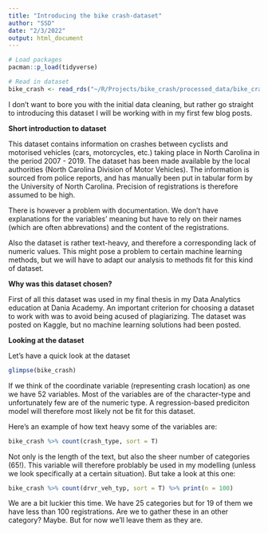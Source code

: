 ```yaml
---
title: "Introducing the bike crash-dataset"
author: "SSD"
date: "2/3/2022"
output: html_document
---
```


```r
# Load packages
pacman::p_load(tidyverse)

# Read in dataset
bike_crash <- read_rds("~/R/Projects/bike_crash/processed_data/bike_crash.rds")

```

I don't want to bore you with the initial data cleaning, but rather go straight to introducing this dataset I will be working with in my first few blog posts. 

**Short introduction to dataset**

This dataset contains information on crashes between cyclists and motorised vehicles (cars, motorcycles, etc.) taking place in North Carolina in the period 2007 - 2019. The dataset has been made available by the local authorities (North Carolina Division of Motor Vehicles). The information is sourced from police reports, and has manually been put in tabular form by the University of North Carolina. Precision of registrations is therefore assumed to be high.

There is however a problem with documentation. We don't have explanations for the variables' meaning but have to rely on their names (which are often abbrevations) and the content of the registrations. 

Also the dataset is rather text-heavy, and therefore a corresponding lack of numeric values. This might pose a problem to certain machine learning methods, but we will have to adapt our analysis to methods fit for this kind of dataset.

**Why was this dataset chosen?**

First of all this dataset was used in my final thesis in my Data Analytics education at Dania Academy. An important criterion for choosing a dataset to work with was to avoid being acused of plagiarizing. The dataset was posted on Kaggle, but no machine learning solutions had been posted. 


**Looking at the dataset**

Let's have a quick look at the dataset
```r
glimpse(bike_crash)
```

If we think of the coordinate variable (representing crash location) as one we have 52 variables.
Most of the variables are of the character-type and unfortunately few are of the numeric type. A regression-based prediciton model will therefore most likely not be fit for this dataset. 

Here's an example of how text heavy some of the variables are:

```r
bike_crash %>% count(crash_type, sort = T) 
```

Not only is the length of the text, but also the sheer number of categories (65!). This variable will therefore problably be used in my modelling (unless we look specifically at a certain situation). But take a look at this one:

```r
bike_crash %>% count(drvr_veh_typ, sort = T) %>% print(n = 100)
```

We are a bit luckier this time. We have 25 categories but for 19 of them we have less than 100 registrations. Are we to gather these in an other category? Maybe. But for now we'll leave them as they are. 

